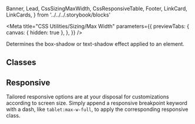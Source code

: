   Banner,
  Lead,
  CssSizingMaxWidth,
  CssResponsiveTable,
  Footer,
  LinkCard,
  LinkCards,
} from '../../../.storybook/blocks'

<Meta
  title="CSS Utilities/Sizing/Max Width"
  parameters={{
    previewTabs: {
      canvas: { hidden: true },
    },
  }}
/>

<Banner label="Max Width" section="CSS Utilities" color="yellow" puzzle />

<Lead>Determines the box-shadow or text-shadow effect applied to an element.</Lead>

## Classes

<CssSizingMaxWidth />

## Responsive

Tailored responsive options are at your disposal for customizations according to screen size.
Simply append a responsive breakpoint keyword with a dash, like `tablet:max-w-full`, to apply the corresponding responsive class.

<CssResponsiveTable />

<Footer>
  <LinkCards>
    <LinkCard
      pageTitle="Tokens/Overview"
      description="Design tokens serve as the definitive source for naming and storing design choices."
    />
  </LinkCards>
</Footer>
